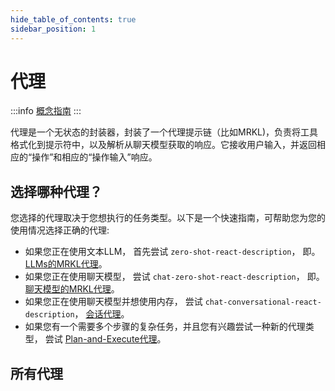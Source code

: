 ```yaml
---
hide_table_of_contents: true
sidebar_position: 1
---
```




# 代理

:::info
[概念指南](https://docs.langchain.com/docs/components/agents/agent)
:::

代理是一个无状态的封装器，封装了一个代理提示链（比如MRKL)，负责将工具格式化到提示符中，以及解析从聊天模型获取的响应。它接收用户输入，并返回相应的“操作”和相应的“操作输入”响应。

## 选择哪种代理？

您选择的代理取决于您想执行的任务类型。以下是一个快速指南，可帮助您为您的使用情况选择正确的代理:

- 如果您正在使用文本LLM， 首先尝试 `zero-shot-react-description`， 即。[LLMs的MRKL代理](./action/llm_mrkl)。
- 如果您正在使用聊天模型， 尝试 `chat-zero-shot-react-description`， 即。[聊天模型的MRKL代理](./action/chat_mrkl)。
- 如果您正在使用聊天模型并想使用内存， 尝试 `chat-conversational-react-description`， [会话代理](./action/conversational_agent)。
- 如果您有一个需要多个步骤的复杂任务，并且您有兴趣尝试一种新的代理类型， 尝试 [Plan-and-Execute代理](./plan_execute/)。

## 所有代理


<DocCardList />


